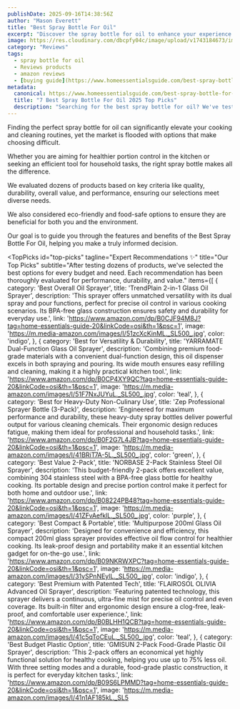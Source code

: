 ```yaml
---
publishDate: 2025-09-16T14:38:56Z
author: "Mason Everett"
title: "Best Spray Bottle For Oil"
excerpt: "Discover the spray bottle for oil to enhance your experience. Find top solutions based on thorough testing and reviews."
image: https://res.cloudinary.com/dbcpfy04c/image/upload/v1743184673/images_k6zam3.png
category: "Reviews"
tags:
  - spray bottle for oil
  - Reviews products
  - amazon reviews
  - [buying guide](https://www.homeessentialsguide.com/best-spray-bottle-for-olive-oil)
metadata:
  canonical: https://www.homeessentialsguide.com/best-spray-bottle-for-oil
  title: "7 Best Spray Bottle For Oil 2025 Top Picks"
  description: "Searching for the best spray bottle for oil? We've tested and reviewed leading models. Find your perfect match for healthier cooking and precise application today."
---
```



<p>Finding the perfect spray bottle for oil can significantly elevate your cooking and cleaning routines, yet the market is flooded with options that make choosing difficult.</p>
<p>Whether you are aiming for healthier portion control in the kitchen or seeking an efficient tool for household tasks, the right spray bottle makes all the difference.</p>
<p>We evaluated dozens of products based on key criteria like quality, durability, overall value, and performance, ensuring our selections meet diverse needs.</p>
<p>We also considered eco-friendly and food-safe options to ensure they are beneficial for both you and the environment.</p>
<p>Our goal is to guide you through the features and benefits of the Best Spray Bottle For Oil, helping you make a truly informed decision.</p>

<TopPicks
  id="top-picks"
  tagline="Expert Recommendations ✨"
  title="Our Top Picks"
  subtitle="After testing dozens of products, we've selected the best options for every budget and need. Each recommendation has been thoroughly evaluated for performance, durability, and value."
  items={[
    {
      category: 'Best Overall Oil Sprayer',
      title: 'TrendPlain 2-in-1 Glass Oil Sprayer',
      description: 'This sprayer offers unmatched versatility with its dual spray and pour functions, perfect for precise oil control in various cooking scenarios. Its BPA-free glass construction ensures safety and durability for everyday use.',
      link: 'https://www.amazon.com/dp/B0CJF94M8J?tag=home-essentials-guide-20&linkCode=osi&th=1&psc=1',
      image: 'https://m.media-amazon.com/images/I/51zcXcKinML._SL500_.jpg',
      color: 'indigo',
    },
    {
      category: 'Best for Versatility & Durability',
      title: 'YARRAMATE Dual-Function Glass Oil Sprayer',
      description: 'Combining premium food-grade materials with a convenient dual-function design, this oil dispenser excels in both spraying and pouring. Its wide mouth ensures easy refilling and cleaning, making it a highly practical kitchen tool.',
      link: 'https://www.amazon.com/dp/B0CP4XY9QC?tag=home-essentials-guide-20&linkCode=osi&th=1&psc=1',
      image: 'https://m.media-amazon.com/images/I/51F7NxJUYuL._SL500_.jpg',
      color: 'teal',
    },
    {
      category: 'Best for Heavy-Duty Non-Culinary Use',
      title: 'Zep Professional Sprayer Bottle (3-Pack)',
      description: 'Engineered for maximum performance and durability, these heavy-duty spray bottles deliver powerful output for various cleaning chemicals. Their ergonomic design reduces fatigue, making them ideal for professional and household tasks.',
      link: 'https://www.amazon.com/dp/B0F2G7L4JB?tag=home-essentials-guide-20&linkCode=osi&th=1&psc=1',
      image: 'https://m.media-amazon.com/images/I/41BRiT7A-5L._SL500_.jpg',
      color: 'green',
    },
    {
      category: 'Best Value 2-Pack',
      title: 'NORBASE 2-Pack Stainless Steel Oil Sprayer',
      description: 'This budget-friendly 2-pack offers excellent value, combining 304 stainless steel with a BPA-free glass bottle for healthy cooking. Its portable design and precise portion control make it perfect for both home and outdoor use.',
      link: 'https://www.amazon.com/dp/B08224PB48?tag=home-essentials-guide-20&linkCode=osi&th=1&psc=1',
      image: 'https://m.media-amazon.com/images/I/41ZFvAefklL._SL500_.jpg',
      color: 'purple',
    },
    {
      category: 'Best Compact & Portable',
      title: 'Multipurpose 200ml Glass Oil Sprayer',
      description: 'Designed for convenience and efficiency, this compact 200ml glass sprayer provides effective oil flow control for healthier cooking. Its leak-proof design and portability make it an essential kitchen gadget for on-the-go use.',
      link: 'https://www.amazon.com/dp/B09NKRWXPC?tag=home-essentials-guide-20&linkCode=osi&th=1&psc=1',
      image: 'https://m.media-amazon.com/images/I/31ySPnNEylL._SL500_.jpg',
      color: 'indigo',
    },
    {
      category: 'Best Premium with Patented Tech',
      title: 'FLAIROSOL OLIVIA Advanced Oil Sprayer',
      description: 'Featuring patented technology, this sprayer delivers a continuous, ultra-fine mist for precise oil control and even coverage. Its built-in filter and ergonomic design ensure a clog-free, leak-proof, and comfortable user experience.',
      link: 'https://www.amazon.com/dp/B0BLHH1QCB?tag=home-essentials-guide-20&linkCode=osi&th=1&psc=1',
      image: 'https://m.media-amazon.com/images/I/41c5qToCEuL._SL500_.jpg',
      color: 'teal',
    },
    {
      category: 'Best Budget Plastic Option',
      title: 'GMISUN 2-Pack Food-Grade Plastic Oil Sprayer',
      description: 'This 2-pack offers an economical yet highly functional solution for healthy cooking, helping you use up to 75% less oil. With three setting modes and a durable, food-grade plastic construction, it is perfect for everyday kitchen tasks.',
      link: 'https://www.amazon.com/dp/B09S6LPMMD?tag=home-essentials-guide-20&linkCode=osi&th=1&psc=1',
      image: 'https://m.media-amazon.com/images/I/41n1AF185kL._SL5